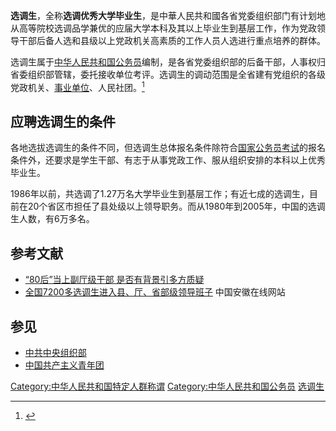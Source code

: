 '''选调生'''，全称'''选调优秀大学毕业生'''，是中華人民共和國各省党委组织部门有计划地从高等院校选调品学兼优的应届大学本科及其以上毕业生到基层工作，作为党政领导干部后备人选和县级以上党政机关高素质的工作人员人选进行重点培养的群体。

选调生属于[[中华人民共和国公务员|中华人民共和国公务员]]编制，是各省党委组织部的后备干部，人事权归省委组织部管辖，委托接收单位考评。选调生的调动范围是全省建有党组织的各级党政机关、[[事业单位|事业单位]]、人民社团。<ref>{{Cite web|title=武汉大学信息公开|url=https://info.whu.edu.cn/info/1780/39625.htm|accessdate=2020-04-18|work=info.whu.edu.cn}}</ref>

==应聘选调生的条件==
各地选拔选调生的条件不同，但选调生总体报名条件除符合[[国家公务员考试|国家公务员考试]]的报名条件外，还要求是学生干部、有志于从事党政工作、服从组织安排的本科以上优秀毕业生。

1986年以前，共选调了1.27万名大学毕业生到基层工作；有近七成的选调生，目前在20个省区市担任了县处级以上领导职务。而从1980年到2005年，中国的选调生人数，有6万多名。

==参考文献==
{{Reflist}}
*[http://news.ifeng.com/society/2/200804/0412_344_487756.shtml “80后”当上副厅级干部 是否有背景引多方质疑]
*[https://web.archive.org/web/20080421000446/http://news.anhuinews.com/system/2005/03/20/001214081.shtml 全国7200多选调生进入县、厅、省部级领导班子] 中国安徽在线网站

==参见==
*[[中共中央组织部|中共中央组织部]]
*[[中国共产主义青年团|中国共产主义青年团]]

[[Category:中华人民共和国特定人群称谓|Category:中华人民共和国特定人群称谓]]
[[Category:中华人民共和国公务员|Category:中华人民共和国公务员]]
[[Category:选调生|]]